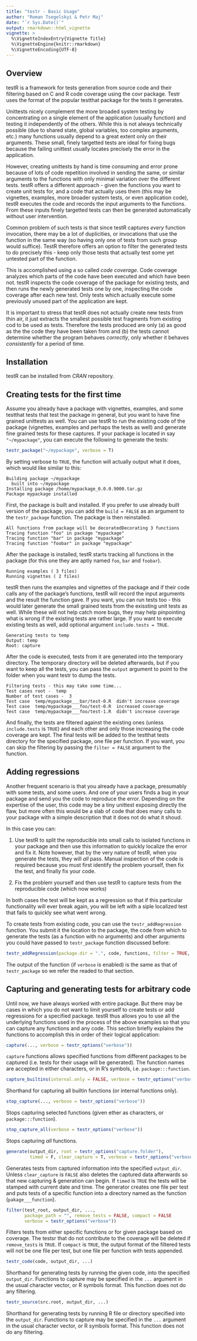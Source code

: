 ```yaml
---
title: "testr - Basic Usage"
author: "Roman Tsegelskyi & Petr Maj"
date: "`r Sys.Date()`"
output: rmarkdown::html_vignette
vignette: >
  %\VignetteIndexEntry{Vignette Title}
  %\VignetteEngine{knitr::rmarkdown}
  %\VignetteEncoding{UTF-8}
---
```


## Overview

testR is a framework for tests generation from source code and their filtering based on C and R code coverage using the covr package. Testr uses the format of the popular testthat package for the tests it generates. 

Unittests nicely complement the more broaded system testing by concentrating on a single element of the application (usually function) and testing it independently of the others. While this is not always technically possible (due to shared state, global variables, too complex arguments, etc.) many functions usually depend to a great extent only on their arguments. These small, finely targetted tests are ideal for fixing bugs because the failing unittest usually locates precisely the error in the application.

However, creating unittests by hand is time consuming and error prone because of lots of code repetition involved in sending the same, or similar arguments to the functions with only minimal variation over the different tests. testR offers a different approach - given the functions you want to create unit tests for, and a code that actually uses them (this may be vignettes, examples, more broader system tests, or even application code), testR executes the code and records the input arguments to the functions. From these inputs finely targetted tests can then be generated automatically without user intervention. 

Common problem of such tests is that since testR captures *every* function invocation, there may be a lot of duplicities, or invocations that use the function in the same way (so having only one of tests from such group would suffice). TestR therefore offers an option to filter the generated tests to do precisely this - keep only those tests that actually test some yet untested part of the function.

This is accomplished using a so called *code coverage*. Code coverage analyzes which parts of the code have been executed and which have been not. testR inspects the code coverage of the package for existing tests, and then runs the newly generated tests one by one, inspecting the code coverage after each new test. Only tests which actually execute some previously unused part of the application are kept. 

It is important to stress that testR does not actually create new tests from thin air, it just extracts the smallest possible test fragments from existing cod to be used as tests. Therefore the tests produced are only (a) as good as the the code they have been taken from and (b) the tests cannot determine whether the program behaves *correctly*, only whether it behaves *consistently* for a period of time. 

## Installation

testR can be installed from *CRAN* repository. 

## Creating tests for the first time 

Assume you already have a package with vignettes, examples, and some testthat tests that test the package in general, but you want to have fine grained unittests as well. You can use testR to run the existing code of the package (vignettes, examples and perhaps the tests as well) and generate fine grained tests for these captures. If your package is located in say `"~/mypackage"`, you can execute the following to generate the tests:

```R
testr_package("~/mypackage", verbose = T)
```

By setting verbose to `TRUE`, the function will actually output what it does, which would like similar to this:

```
Building package ~/mypackage
  built into ~/mypackage
Installing package /home/mypackage_0.0.0.9000.tar.gz 
Package mypackage installed
```
First, the package is built and installed. If you prefer to use already built version of the package, you can add the `build = FALSE` as an argument to the `testr_package` function. The package is then reinstalled. 

```
All functions from package will be decoratedDecorating 3 functions
Tracing function "foo" in package "mypackage"
Tracing function "bar" in package "mypackage"
Tracing function "foobar" in package "mypackage"
```

After the package is installed, testR starts tracking all functions in the package (for this one they are aptly named `foo`, `bar` and `foobar`). 

```
Running examples ( 3 files)
Running vignettes ( 2 files)
```

testR then runs the examples and vignettes of the package and if their code calls any of the package's functions, testR will record the input arguments and the result the function gave. If you want, you can run tests too - this would later generate the small grained tests from the exissting unit tests as well. While these will not help catch more bugs, they may help pinpointing what is wrong if the existing tests are rather large. If you want to execute existing tests as well, add optional argument `include.tests = TRUE`. 

```
Generating tests to temp 
Output: temp 
Root: capture 
```

After the code is executed, tests from it are generated into the temporary directory. The temporary directory will be deleted afterwards, but if you want to keep all the tests, you can pass the `output` argument to point to the folder when you want testr to dump the tests. 

```
Filtering tests - this may take some time...
Test cases root -  temp 
Number of test cases -  3 
Test case  temp/mypackage___bar/test-0.R  didn't increase coverage
Test case  temp/mypackage___foo/test-0.R  increased coverage
Test case  temp/mypackage___foo/test-1.R  didn't increase coverage
```
And finally, the tests are filtered against the existing ones (unless `include.tests` is `TRUE`) and each other and only those increasing the code coverage are kept. The final tests will be added to the testthat tests directory for the specified package, one file per function. If you want, you can skip the filtering by passing the `filter = FALSE` argument to the function.

## Adding regressions

Another frequent scenario is that you already have a package, presumably with some tests, and some users. And one of your users finds a bug in your package and send you the code to reproduce the error. Depending on the expertise of the user, this code may be a tiny unittest exposing directly the flaw, but more often this would be a slab of code that does many calls to your package with a simple description that it does not do what it shoud.

In this case you can:

1. Use testR to split the reproducible into small calls to isolated functions in your package and then use this information to quickly localize the error and fix it. Note however, that by the very nature of testR, when you generate the tests, they will *all* pass. Manual inspection of the code is required because you must first identify the problem yourself, then fix the test, and finally fix your code.

2. Fix the problem yourself and then use testR to capture tests from the reproducible code (which now works)

In both cases the test will be kept as a regression so that if this particular functionality will ever break again, you will be left with a siple localized test that fails to quickly see what went wrong.

To create tests from existing code, you can use the `testr_addRegression` function. You submit it the location to the package, the code from which to generate the tests (as a function with no arguments) and other arguments you could have passed to `testr_package` function discussed before:

```R
testr_addRegression(package.dir = ".", code, functions, filter = TRUE, build = TRUE, timed = FALSE, output, verbose = testr_options("verbose"))
```

The output of the function (if `verbose` is enabled) is the same as that of `testr_package` so we refer the readed to that section. 

## Capturing and generating tests for arbitrary code

Until now, we have always worked with entire package. But there may be cases in which you do not want to limit yourself to create tests or add regressions for a specified package. testR thus allows you to use all the underlying functions used in the process of the above examples so that you can capture any functions and any code. This section briefly explains the functions to accomplish this in order of their logical application:

```R
capture(..., verbose = testr_options("verbose"))
```

`capture` functions allows specified functions from different packages to be captured (i.e. tests for their usage will be generated). The function names are accepted in either characters, or in R's symbols, i.e. `package:::function`. 

```R
capture_builtins(internal.only = FALSE, verbose = testr_options("verbose"))
```

Shorthand for capturing all builtin functions (or internal functions only).

```R
stop_capture(..., verbose = testr_options("verbose"))
```

Stops capturing selected functions (given ether as characters, or `package:::function`).

```R
stop_capture_all(verbose = testr_options("verbose"))
```

Stops capturing *all* functions. 

```R
generate(output_dir, root = testr_options("capture.folder"),
         timed = F, clear_capture = T, verbose = testr_options("verbose"))
```

Generates tests from captured information into the specified `output_dir`. Unless `clear_capture` is `FALSE` also deletes the captured data afterwards so that new capturing & generation can begin. If `timed` is `TRUE` the tests will be stamped with current date and time. The generator creates one file per test and puts tests of a specific function into a directory named as the function (`pakage___function`).

```R
filter(test_root, output_dir, ...,
       package_path = "", remove_tests = FALSE, compact = FALSE
       verbose = testr_options("verbose"))
```

Filters tests from either specific functions or for given package based on coverage. The testsr that do not contribute to the coverage will be deleted if `remove_tests` is `TRUE`. If `compact` is `TRUE`, the output format of the filtered tests will not be one file per test, but one file per function with tests appended. 

```R
testr_code(code, output_dir, ...)
```

Shorthand for generating tests by running the given code, into the specified `output_dir`. Functions to capture may be specified in the `...` argument in the usual character vector, or R symbols format. This function does not do any filtering. 

```R
testr_source(src.root, output_dir, ...)
```
                   
Shorthand for generating tests by running R file or directory specified into the `output_dir`. Functions to capture may be specified in the `...` argument in the usual character vector, or R symbols format. This function does not do any filtering. 
